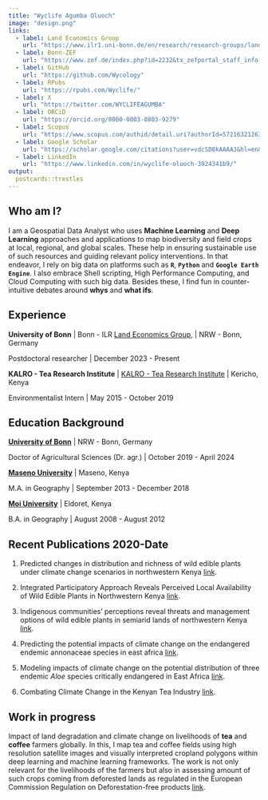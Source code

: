 ```yaml
---
title: "Wyclife Agumba Oluoch"
image: "design.png"
links:
  - label: Land Economics Group
    url: "https://www.ilr1.uni-bonn.de/en/research/research-groups/land-economics"
  - label: Bonn-ZEF
    url: "https://www.zef.de/index.php?id=2232&tx_zefportal_staff_info[ref]=2252&tx_zefportal_staff_info[uid]=1975&tx_zefportal_staff_profile[uid]=1975&no_cache=1"
  - label: GitHub
    url: "https://github.com/Wycology"
  - label: RPubs
    url: "https://rpubs.com/Wyclife/"
  - label: X
    url: "https://twitter.com/WYCLIFEAGUMBA"
  - label: ORCiD
    url: "https://orcid.org/0000-0003-0803-9279"
  - label: Scopus
    url: "https://www.scopus.com/authid/detail.uri?authorId=57216321263"
  - label: Google Scholar
    url: "https://scholar.google.com/citations?user=vdcSD8kAAAAJ&hl=en&oi=ao"
  - label: LinkedIn
    url: "https://www.linkedin.com/in/wyclife-oluoch-3924341b9/"
output:
  postcards::trestles
---
```


## Who am I?

I am a Geospatial Data Analyst who uses **Machine Learning** and **Deep Learning** approaches and applications to map biodiversity and field crops at local, regional, and global scales. These help in ensuring sustainable use of such resources and guiding relevant policy interventions. In that endeavor, I rely on big data on platforms such as **`R`**, **`Python`** and **`Google Earth Engine`**. I also embrace Shell scripting, High Performance Computing, and Cloud Computing with such big data. Besides these, I find fun in counter-intuitive debates around **whys** and **what ifs**.

## Experience

**University of Bonn** \| Bonn - ILR [Land Economics Group](https://www.ilr1.uni-bonn.de/en/research/research-groups/land-economics), \| NRW - Bonn, Germany

Postdoctoral researcher \|  December 2023 - Present

**KALRO - Tea Research Institute** \| [KALRO - Tea Research Institute](https://www.kalro.org/tea/) \| Kericho, Kenya

Environmentalist Intern \|  May 2015 - October 2019

## Education Background

**[University of Bonn](https://www.uni-bonn.de/en/university/university)** \| NRW - Bonn, Germany

Doctor of Agricultural Sciences (Dr. agr.) \| October 2019 - April 2024

**[Maseno University](https://www.maseno.ac.ke/)** \| Maseno, Kenya

M.A. in Geography \| September 2013 - December 2018

**[Moi University](http://mu.ac.ke/)** \| Eldoret, Kenya

B.A. in Geography \| August 2008 - August 2012

## Recent Publications 2020-Date

1. Predicted changes in distribution and richness of wild edible plants under climate change scenarios in northwestern Kenya [link](https://link.springer.com/article/10.1007/s10113-023-02175-3).

2. Integrated Participatory Approach Reveals Perceived Local Availability of Wild Edible Plants in Northwestern Kenya [link](https://doi.org/10.1007/s10745-023-00405-0).

3. Indigenous communities’ perceptions reveal threats and management options of wild edible plants in semiarid lands of northwestern Kenya [link](https://doi.org/10.1186/s13002-023-00584-6).

4. Predicting the potential impacts of climate change on the endangered endemic annonaceae species in east africa [link](https://doi.org/10.1016/j.heliyon.2023.e17405).

5. Modeling impacts of climate change on the potential distribution of three endemic _Aloe_ species critically endangered in East Africa [link](https://doi.org/10.1016/j.ecoinf.2022.101765).

6. Combating Climate Change in the Kenyan Tea Industry [link](https://doi.org/10.3389/fpls.2020.00339).

## Work in progress

Impact of land degradation and climate change on livelihoods of **tea** and **coffee** farmers globally. In this, I map tea and coffee fields using high resolution satellite images and visually interpreted cropland polygons within deep learning and machine learning frameworks. The work is not only relevant for the livelihoods of the farmers but also in assessing amount of such crops coming from deforested lands as regulated in the European Commission Regulation on Deforestation-free products [link](https://environment.ec.europa.eu/topics/forests/deforestation/regulation-deforestation-free-products_en).